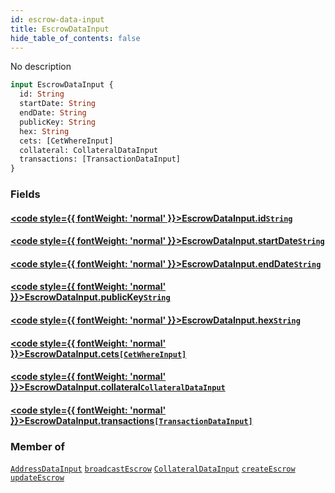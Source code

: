 ```yaml
---
id: escrow-data-input
title: EscrowDataInput
hide_table_of_contents: false
---
```








No description

```graphql
input EscrowDataInput {
  id: String
  startDate: String
  endDate: String
  publicKey: String
  hex: String
  cets: [CetWhereInput]
  collateral: CollateralDataInput
  transactions: [TransactionDataInput]
}
```


### Fields

#### [<code style={{ fontWeight: 'normal' }}>EscrowDataInput.<b>id</b></code>](#)<Bullet />[`String`](/docs/api/scalars/string) <Badge class="secondary" text="scalar"/>
> 
> 

#### [<code style={{ fontWeight: 'normal' }}>EscrowDataInput.<b>startDate</b></code>](#)<Bullet />[`String`](/docs/api/scalars/string) <Badge class="secondary" text="scalar"/>
> 
> 

#### [<code style={{ fontWeight: 'normal' }}>EscrowDataInput.<b>endDate</b></code>](#)<Bullet />[`String`](/docs/api/scalars/string) <Badge class="secondary" text="scalar"/>
> 
> 

#### [<code style={{ fontWeight: 'normal' }}>EscrowDataInput.<b>publicKey</b></code>](#)<Bullet />[`String`](/docs/api/scalars/string) <Badge class="secondary" text="scalar"/>
> 
> 

#### [<code style={{ fontWeight: 'normal' }}>EscrowDataInput.<b>hex</b></code>](#)<Bullet />[`String`](/docs/api/scalars/string) <Badge class="secondary" text="scalar"/>
> 
> 

#### [<code style={{ fontWeight: 'normal' }}>EscrowDataInput.<b>cets</b></code>](#)<Bullet />[`[CetWhereInput]`](/docs/api/inputs/cet-where-input) <Badge class="secondary" text="list"/> <Badge class="secondary" text="input"/>
> 
> 

#### [<code style={{ fontWeight: 'normal' }}>EscrowDataInput.<b>collateral</b></code>](#)<Bullet />[`CollateralDataInput`](/docs/api/inputs/collateral-data-input) <Badge class="secondary" text="input"/>
> 
> 

#### [<code style={{ fontWeight: 'normal' }}>EscrowDataInput.<b>transactions</b></code>](#)<Bullet />[`[TransactionDataInput]`](/docs/api/inputs/transaction-data-input) <Badge class="secondary" text="list"/> <Badge class="secondary" text="input"/>
> 
> 



### Member of

[`AddressDataInput`](/docs/api/inputs/address-data-input)  <Badge class="secondary" text="input"/><Bullet />[`broadcastEscrow`](/docs/api/mutations/broadcast-escrow)  <Badge class="secondary" text="mutation"/><Bullet />[`CollateralDataInput`](/docs/api/inputs/collateral-data-input)  <Badge class="secondary" text="input"/><Bullet />[`createEscrow`](/docs/api/mutations/create-escrow)  <Badge class="secondary" text="mutation"/><Bullet />[`updateEscrow`](/docs/api/mutations/update-escrow)  <Badge class="secondary" text="mutation"/>




